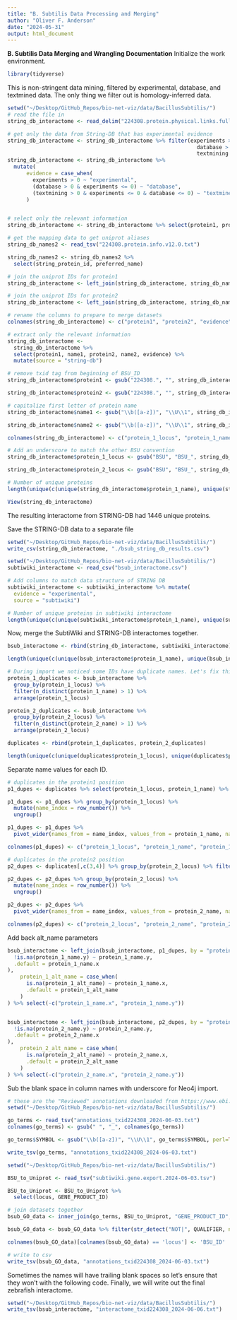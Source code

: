 ```yaml
---
title: "B. Subtilis Data Processing and Merging"
author: "Oliver F. Anderson"
date: "2024-05-31"
output: html_document
---
```


**B. Subtilis Data Merging and Wrangling Documentation**
Initialize the work environment.
```r
library(tidyverse)
```

This is non-stringent data mining, filtered by experimental, database, and textmined data. The only thing we filter out is homology-inferred data.
```r
setwd("~/Desktop/GitHub_Repos/bio-net-viz/data/BacillusSubtilis/")
# read the file in
string_db_interactome <- read_delim("224308.protein.physical.links.full.v12.0.txt", delim = " ")

# get only the data from String-DB that has experimental evidence
string_db_interactome <- string_db_interactome %>% filter(experiments > 0 |
                                                            database > 0 |
                                                            textmining > 0)
string_db_interactome <- string_db_interactome %>% 
  mutate(
      evidence = case_when(
        experiments > 0 ~ "experimental",
        (database > 0 & experiments <= 0) ~ "database",
        (textmining > 0 & experiments <= 0 & database <= 0) ~ "textmined")
      )


# select only the relevant information
string_db_interactome <- string_db_interactome %>% select(protein1, protein2, evidence)

# get the mapping data to get uniprot aliases
string_db_names2 <- read_tsv("224308.protein.info.v12.0.txt")

string_db_names2 <- string_db_names2 %>%
  select(string_protein_id, preferred_name)

# join the uniprot IDs for protein1
string_db_interactome <- left_join(string_db_interactome, string_db_names2, by = c("protein1" = "string_protein_id"), relationship = "many-to-many")

# join the uniprot IDs for protein2
string_db_interactome <- left_join(string_db_interactome, string_db_names2, by = c("protein2" = "string_protein_id"), relationship = "many-to-many")

# rename the columns to prepare to merge datasets
colnames(string_db_interactome) <- c("protein1", "protein2", "evidence", "name1", "name2")

# extract only the relevant information
string_db_interactome <-
  string_db_interactome %>%
  select(protein1, name1, protein2, name2, evidence) %>%
  mutate(source = "string-db")

# remove txid tag from beginning of BSU_ID
string_db_interactome$protein1 <- gsub("224308.", "", string_db_interactome$protein1)

string_db_interactome$protein2 <- gsub("224308.", "", string_db_interactome$protein2)

# capitalize first letter of protein name
string_db_interactome$name1 <- gsub("\\b([a-z])", "\\U\\1", string_db_interactome$name1, perl=TRUE)

string_db_interactome$name2 <- gsub("\\b([a-z])", "\\U\\1", string_db_interactome$name2, perl=TRUE)

colnames(string_db_interactome) <- c("protein_1_locus", "protein_1_name", "protein_2_locus", "protein_2_name", "evidence", "source")

# Add an underscore to match the other BSU convention
string_db_interactome$protein_1_locus <- gsub("BSU", "BSU_", string_db_interactome$protein_1_locus)

string_db_interactome$protein_2_locus <- gsub("BSU", "BSU_", string_db_interactome$protein_2_locus)

# Number of unique proteins
length(unique(c(unique(string_db_interactome$protein_1_name), unique(string_db_interactome$protein_2_name))))

View(string_db_interactome)
```
The resulting interactome from STRING-DB had 1446 unique proteins.

Save the STRING-DB data to a separate file
```r
setwd("~/Desktop/GitHub_Repos/bio-net-viz/data/BacillusSubtilis/")
write_csv(string_db_interactome, "./bsub_string_db_results.csv")
```

```r
setwd("~/Desktop/GitHub_Repos/bio-net-viz/data/BacillusSubtilis/")
subtiwiki_interactome <- read_csv("bsub_interactome.csv")

# Add columns to match data structure of STRING DB
subtiwiki_interactome <- subtiwiki_interactome %>% mutate(
  evidence = "experimental",
  source = "subtiwiki")

# Number of unique proteins in subtiwiki interactome
length(unique(c(unique(subtiwiki_interactome$protein_1_name), unique(subtiwiki_interactome$protein_2_name))))
```


Now, merge the SubtiWiki and STRING-DB interactomes together.
```r
bsub_interactome <- rbind(string_db_interactome, subtiwiki_interactome)

length(unique(c(unique(bsub_interactome$protein_1_name), unique(bsub_interactome$protein_2_name))))

# During import we noticed some IDs have duplicate names. Let's fix this and set an alt_name parameter.
protein_1_duplicates <- bsub_interactome %>%
  group_by(protein_1_locus) %>%
  filter(n_distinct(protein_1_name) > 1) %>%
  arrange(protein_1_locus)

protein_2_duplicates <- bsub_interactome %>%
  group_by(protein_2_locus) %>%
  filter(n_distinct(protein_2_name) > 1) %>%
  arrange(protein_2_locus)

duplicates <- rbind(protein_1_duplicates, protein_2_duplicates)

length(unique(c(unique(duplicates$protein_1_locus), unique(duplicates$protein_2_locus))))/2
```

Separate name values for each ID.
```r
# duplicates in the protein1 position
p1_dupes <- duplicates %>% select(protein_1_locus, protein_1_name) %>% group_by(protein_1_locus) %>% filter(n_distinct(protein_1_name) > 1) %>% distinct()

p1_dupes <- p1_dupes %>% group_by(protein_1_locus) %>%
  mutate(name_index = row_number()) %>%
  ungroup()

p1_dupes <- p1_dupes %>%
  pivot_wider(names_from = name_index, values_from = protein_1_name, names_prefix = "name")

colnames(p1_dupes) <- c("protein_1_locus", "protein_1_name", "protein_1_alt_name")

# duplicates in the protein2 position
p2_dupes <- duplicates[,c(3,4)] %>% group_by(protein_2_locus) %>% filter(n_distinct(protein_2_name) > 1) %>% distinct()

p2_dupes <- p2_dupes %>% group_by(protein_2_locus) %>%
  mutate(name_index = row_number()) %>%
  ungroup()

p2_dupes <- p2_dupes %>%
  pivot_wider(names_from = name_index, values_from = protein_2_name, names_prefix = "name")

colnames(p2_dupes) <- c("protein_2_locus", "protein_2_name", "protein_2_alt_name")
```

Add back alt_name parameters
```r
bsub_interactome <- left_join(bsub_interactome, p1_dupes, by = "protein_1_locus") %>% mutate(protein_1_name = case_when(
  !is.na(protein_1_name.y) ~ protein_1_name.y,
  .default = protein_1_name.x
),
    protein_1_alt_name = case_when(
      is.na(protein_1_alt_name) ~ protein_1_name.x,
      .default = protein_1_alt_name
    )
) %>% select(-c("protein_1_name.x", "protein_1_name.y"))


bsub_interactome <- left_join(bsub_interactome, p2_dupes, by = "protein_2_locus") %>% mutate(protein_2_name = case_when(
  !is.na(protein_2_name.y) ~ protein_2_name.y,
  .default = protein_2_name.x
),
    protein_2_alt_name = case_when(
      is.na(protein_2_alt_name) ~ protein_2_name.x,
      .default = protein_2_alt_name
    )
) %>% select(-c("protein_2_name.x", "protein_2_name.y"))
```


Sub the blank space in column names with underscore for Neo4j import.
```r
# these are the "Reviewed" annotations downloaded from https://www.ebi.ac.uk/QuickGO/annotations?taxonId=7955&taxonUsage=descendants&geneProductSubset=Swiss-Prot&geneProductType=protein
setwd("~/Desktop/GitHub_Repos/bio-net-viz/data/BacillusSubtilis/")

go_terms <- read_tsv("annotations_txid224308_2024-06-03.txt")
colnames(go_terms) <- gsub(" ", "_", colnames(go_terms))

go_terms$SYMBOL <- gsub("\\b([a-z])", "\\U\\1", go_terms$SYMBOL, perl=TRUE)

write_tsv(go_terms, "annotations_txid224308_2024-06-03.txt")
```

```r
setwd("~/Desktop/GitHub_Repos/bio-net-viz/data/BacillusSubtilis/")

BSU_to_Uniprot <- read_tsv("subtiwiki.gene.export.2024-06-03.tsv")

BSU_to_Uniprot <- BSU_to_Uniprot %>% 
  select(locus, GENE_PRODUCT_ID)

# join datasets together
bsub_GO_data <- inner_join(go_terms, BSU_to_Uniprot, "GENE_PRODUCT_ID", relationship="many-to-many")

bsub_GO_data <- bsub_GO_data %>% filter(str_detect("NOT|", QUALIFIER, negate=TRUE))

colnames(bsub_GO_data)[colnames(bsub_GO_data) == 'locus'] <- 'BSU_ID'

# write to csv
write_tsv(bsub_GO_data, "annotations_txid224308_2024-06-03.txt")
```


Sometimes the names will have trailing blank spaces so let's ensure that they won't with the following code. Finally, we will write out the final zebrafish interactome.
```r
setwd("~/Desktop/GitHub_Repos/bio-net-viz/data/BacillusSubtilis/")
write_tsv(bsub_interactome, "interactome_txid224308_2024-06-06.txt")
```